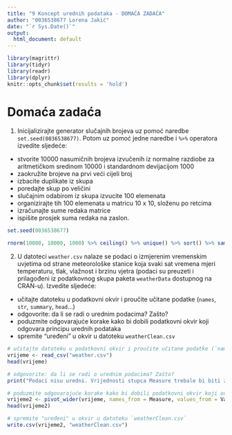 ```yaml
---
title: "9 Koncept urednih podataka - DOMAĆA ZADAĆA"
author: "0036538677 Lorena Jakić" 
date: "`r Sys.Date()`"
output:
  html_document: default
---
```



```r
library(magrittr)
library(tidyr)
library(readr)
library(dplyr)
knitr::opts_chunk$set(results = 'hold')
```


# Domaća zadaća
1. Inicijalizirajte generator slučajnih brojeva uz pomoć naredbe `set.seed(0036538677)`. Potom uz pomoć jedne naredbe i `%>%` operatora izvedite sljedeće:

- stvorite 10000 nasumičnih brojeva izvučenih iz normalne razdiobe za aritmetičkom sredinom 10000 i standardnom devijacijom 1000
- zaokružite brojeve na prvi veći cijeli broj
- izbacite duplikate iz skupa
- poredajte skup po veličini
- slučajnim odabirom iz skupa izvucite 100 elemenata
- organizirajte tih 100 elemenata u matricu 10 x 10, složenu po retcima
- izračunajte sume redaka matrice
- ispišite prosjek suma redaka na zaslon. 

```r
set.seed(0036538677)

rnorm(10000, 10000, 1000) %>% ceiling() %>% unique() %>% sort() %>% sample(100) %>% matrix(nrow = 10, ncol = 10, byrow = TRUE) %>% apply(1, sum) %>% mean() %>% print()

```


2. U datoteci `weather.csv` nalaze se podaci o izmjerenim vremenskim uvjetima od strane meteorološke stanice koja svaki sat vremena mjeri temperaturu, tlak, vlažnost i brzinu vjetra (podaci su preuzeti i prilagođeni iz podatkovnog skupa paketa `weatherData` dostupnog na CRAN-u). Izvedite sljedeće:

- učitajte datoteku u podatkovni okvir i proučite učitane podatke (`names`, `str`, `summary`, `head`...)
- odgovorite: da li se radi o urednim podacima? Zašto?
- poduzmite odgovarajuće korake kako bi dobili podatkovni okvir koji odgovara principu urednih podataka
- spremite "uređeni" u okvir u datoteku `weatherClean.csv`
```r
# učitajte datoteku u podatkovni okvir i proučite učitane podatke (`names`, `str`, `summary`, `head`...)
vrijeme <- read_csv("weather.csv")
head(vrijeme)
```

```r
# odgovorite: da li se radi o urednim podacima? Zašto?
print("Podaci nisu uredni. Vrijednosti stupca Measure trebale bi biti zasebi stupci, a njihove vrijednosti predstavljaju vrijednosti stupca Value.")

# poduzmite odgovarajuće korake kako bi dobili podatkovni okvir koji odgovara principu urednih podataka
vrijeme2 <- pivot_wider(vrijeme, names_from = Measure, values_from = Value)
head(vrijeme2)

# spremite "uređeni" u okvir u datoteku `weatherClean.csv`
write.csv(vrijeme2, "weatherClean.csv")
```




